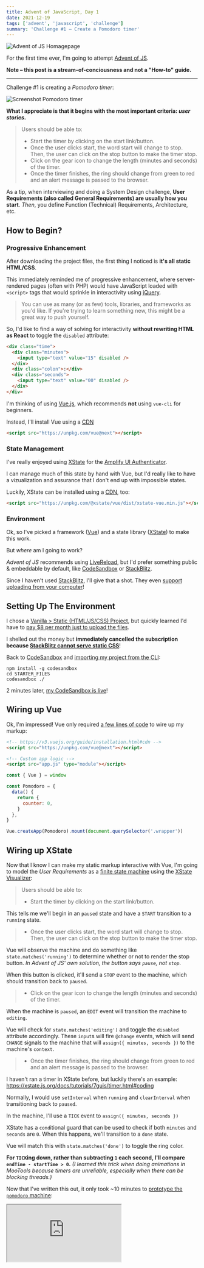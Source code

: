 ```yaml
---
title: Advent of JavaScript, Day 1
date: 2021-12-19
tags: ['advent', 'javascript', 'challenge']
summary: 'Challenge #1 – Create a Pomodoro timer'
---
```


![Advent of JS Homagepage](/static/images/advent-of-js.png)

For the first time ever, I'm going to attempt [Advent of JS](https://www.adventofjs.com/).

**Note – this post is a stream-of-conciousness and not a "How-to" guide.**

---

Challenge #1 is creating a _Pomodoro timer_:

![Screenshot Pomodoro timer](https://coachtestprep.s3.amazonaws.com/direct-uploads/user-117025/d50fa9a3-fb92-43c3-9dfa-3a5460862838/DAY-1-COVER.png)

**What I appreciate is that it begins with the most important criteria: _user stories_.**

> Users should be able to:
>
> - Start the timer by clicking on the start link/button.
> - Once the user clicks start, the word start will change to stop. Then, the user can click on the stop button to make the timer stop.
> - Click on the gear icon to change the length (minutes and seconds) of the timer.
> - Once the timer finishes, the ring should change from green to red and an alert message is passed to the browser.

As a tip, when interviewing and doing a System Design challenge, **User Requirements (also called General Requirements) are usually how you start**.
_Then_, you define Function (Technical) Requirements, Architecture, etc.

## How to Begin?

### Progressive Enhancement

After downloading the project files, the first thing I noticed is **it's all static HTML/CSS**.

This immediately reminded me of progressive enhancement, where server-rendered pages (often with PHP)
would have JavaScript loaded with `<script>` tags that would sprinkle in interactivity using [jQuery](https://jquery.com/).

> You can use as many (or as few) tools, libraries, and frameworks as you'd like. If you're trying to learn something new, this might be a great way to push yourself.

So, I'd like to find a way of solving for interactivity **without rewriting HTML as React** to toggle the `disabled` attribute:

```html {3,7}
<div class="time">
  <div class="minutes">
    <input type="text" value="15" disabled />
  </div>
  <div class="colon">:</div>
  <div class="seconds">
    <input type="text" value="00" disabled />
  </div>
</div>
```

I'm thinking of using [Vue.js](https://v3.vuejs.org/), which recommends **not** using `vue-cli` for beginners.

Instead, I'll install Vue using a [CDN](https://v3.vuejs.org/guide/installation.html#cdn)

```html
<script src="https://unpkg.com/vue@next"></script>
```

### State Management

I've really enjoyed using [XState](https://xstate.js.org/) for the [Amplify UI Authenticator](https://ui.docs.amplify.aws/components/authenticator).

I can manage much of this state by hand with Vue, but I'd really like to have a vizualization and assurance that I don't end up with impossible states.

Luckily, XState can be installed using a [CDN](https://xstate.js.org/docs/packages/xstate-vue/#quick-start), too:

```html
<script src="https://unpkg.com/@xstate/vue/dist/xstate-vue.min.js"></script>
```

### Environment

Ok, so I've picked a framework ([Vue](https://v3.vuejs.org/)) and a state library ([XState](https://xstate.js.org/)) to make this work.

But _where_ am I going to work?

_Advent of JS_ recommends using [LiveReload](https://marketplace.visualstudio.com/items?itemName=ziishaned.livereload),
but I'd prefer something public & embeddable by default, like [CodeSandbox](https://codesandbox.io/) or [StackBlitz](https://stackblitz.com/).

Since I haven't used [StackBlitz](https://stackblitz.com/), I'll give that a shot. They even [support uploading from your computer](https://developer.stackblitz.com/docs/platform/importing-projects/)!

## Setting Up The Environment

I chose a [Vanilla > Static (HTML/JS/CSS) Project](https://stackblitz.com/fork/web-platform),
but quickly learned I'd have to [pay $8 per month just to upload the files](https://stackblitz.com/membership).

I shelled out the money but **immediately cancelled the subscription because [StackBlitz cannot serve static CSS](https://dev.to/humberd/why-you-should-not-use-stackblitz-to-showcase-your-app-1cbf)**!

Back to [CodeSandbox](https://codesandbox.io/) and [importing my project from the CLI](https://codesandbox.io/docs/importing):

```shell {3}
npm install -g codesandbox
cd STARTER_FILES
codesandbox ./
```

2 minutes later, [my CodeSandbox is live](https://codesandbox.io/s/advent-of-js-day-1-vpztf)!

## Wiring up Vue

Ok, I'm impressed! Vue only required [a few lines of code](https://v3.vuejs.org/guide/introduction.html#declarative-rendering) to wire up my markup:

```html {2,5}
<!-- https://v3.vuejs.org/guide/installation.html#cdn -->
<script src="https://unpkg.com/vue@next"></script>

<!-- Custom app logic -->
<script src="app.js" type="module"></script>
```

```js {1, 11}
const { Vue } = window

const Pomodoro = {
  data() {
    return {
      counter: 0,
    }
  },
}

Vue.createApp(Pomodoro).mount(document.querySelector('.wrapper'))
```

## Wiring up XState

Now that I know I can make my static markup interactive with Vue,
I'm going to model the _User Requirements_ as a [finite state machine](https://xstate.js.org/docs/basics/fsm.html)
using the [XState Visualizer](https://stately.ai/viz):

> Users should be able to:
>
> - Start the timer by clicking on the start link/button.

This tells me we'll begin in an `paused` state and have a `START` transition to a `running` state.

> - Once the user clicks start, the word start will change to stop. Then, the user can click on the stop button to make the timer stop.

Vue will observe the machine and do something like `state.matches('running')` to determine whether or not to render the stop button.
_In Advent of JS' own solution, the button says `pause`, not `stop`_.

When this button is clicked, it'll send a `STOP` event to the machine, which should transition back to `paused`.

> - Click on the gear icon to change the length (minutes and seconds) of the timer.

When the machine is `paused`, an `EDIT` event will transition the machine to `editing`.

Vue will check for `state.matches('editing')` and toggle the `disabled` attribute accordingly.
These `input`s will fire `@change` events, which will send `CHANGE` signals to the machine that will `assign({ minutes, seconds })` to the machine's `context`.

> - Once the timer finishes, the ring should change from green to red and an alert message is passed to the browser.

I haven't ran a timer in XState before, but luckily there's an example: https://xstate.js.org/docs/tutorials/7guis/timer.html#coding

Normally, I would use `setInterval` when `running` and `clearInterval` when transitioning back to `paused`.

In the machine, I'll use a `TICK` event to `assign({ minutes, seconds })`

XState has a `cond`itional guard that can be used to check if both `minutes` and `seconds` are `0`.
When this happens, we'll transition to a `done` state.

Vue will match this with `state.matches('done')` to toggle the ring color.

**For `TICK`ing down, rather than subtracting `1` each second, I'll compare `endTime - startTime > 0`.**
_(I learned this trick when doing animations in MooTools because timers are unreliable, especially when there can be blocking threads.)_

Now that I've written this out, it only took ~10 minutes to [prototype the `pomodoro` machine](https://stately.ai/viz/722347f3-3323-48e6-b915-0974b677e378):

<iframe
  className="h-96 w-full"
  src="https://stately.ai/viz/722347f3-3323-48e6-b915-0974b677e378"
/>

### Wiring up the UI

This is where we find out if initial assumptions _actually_ work :D

One constraint I imposed on myself was **not to expose XState's `state` or `send` directly to the view layer**:

```html
<input
  @input="send('CHANGE', { minutes: $event.target.value })"
  type="text"
  maxlength="2"
  :value="state.context.minutes"
  :disabled="!state.matches('paused')"
/>
```

Instead, there are `computed` properties and `methods` that are extension points:

```html
<input
  @input="handleMinutes"
  type="text"
  maxlength="2"
  :value="minutes"
  :disabled="!isEditing"
/>
```

In this case, `seconds` dynamically changes from `05` to `5` when `state.matchines('editing')`.

## Finishing Up

From here, much of the refinement of the state machine was trial-and-error from using the UI.
Subtle details not present in the _User Requirements_ were visible in their demo video:

- `pause` instead of `stop`.
- After the `alert` is dismissed, the timer resets.
- The timer pads number values with leading `0`s, but not when editing.

A few other things I learned along the way:

- It was easier to use `XState` alone rather than `XStateVue`.

  I would use `@xstate/vue` in a bundled environment, but via CDN it didn't seem to make things any easier.

- You cannot `.start(initialState)` a `service` that's transitioned to a `final` state!

  I thought I could restart the service & reset it, but I couldn't.
  Instead, I had to recreate it all over again with a `startMachine()` utility.

- This is my first time to actually use `<script type="module">` and `import` in the browser without a bundler!

All in all, I probably spent a couple of hours reading Vue & XState docs and working out the kinks.
The first hour covered ~80% of the functionality, but the last 20% was used to account for `''` values & resetting the machine.

<CodeSandbox codeSandboxId="advent-of-js-day-1-vpztf" />

